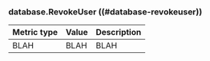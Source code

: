 ### database.RevokeUser ((#database-revokeuser))

Metric type | Value | Description
----------- | ----- | -----------
BLAH     | BLAH    | BLAH
